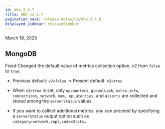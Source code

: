 ```yaml
---
id: dbx-2_4_7
title: DBX v2.4.7
pagination_next: release-notes/db/dbx-2_4_6
displayed_sidebar: releaseSidebar
---
```


March 18, 2025

## MongoDB

<Status priority='0'>Fixed</Status> Changed the default value of metrics collection option, v2 from `false` to `true`.

- Previous default: `v2=false` → Present default: `v2=true`

- When `v2=true` is set, only `opcounters`, `globalLock`, `extra_info`, `connections`, `network`, `mem, opLatencies`, and `asserts` are collected and stored among the `serverStatus` values.

- If you want to collect additional metrics, you can proceed by specifying a `serverStatus` output option such as `category=network,repl,indexStats…`.


<DownloadJava ver="2.4.7" />
